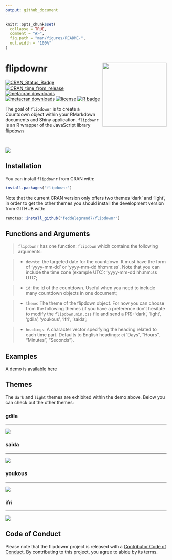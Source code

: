 ```yaml
---
output: github_document
---
```





<!-- README.md is generated from README.Rmd. Please edit that file -->

```r
knitr::opts_chunk$set(
  collapse = TRUE,
  comment = "#>",
  fig.path = "man/figures/README-",
  out.width = "100%"
)
```

# flipdownr <a><img src='man/figures/hex.png' align="right" height="200" /></a>

<!-- badges: start -->
[![CRAN\_Status\_Badge](https://www.r-pkg.org/badges/version/flipdownr)](https://cran.r-project.org/package=flipdownr)
[![CRAN\_time\_from\_release](https://www.r-pkg.org/badges/ago/flipdownr)](https://cran.r-project.org/package=flipdownr)
[![metacran
downloads](https://cranlogs.r-pkg.org/badges/flipdownr)](https://cran.r-project.org/package=flipdownr)
[![metacran
downloads](https://cranlogs.r-pkg.org/badges/grand-total/flipdownr)](https://cran.r-project.org/package=flipdownr)
[![license](https://img.shields.io/github/license/mashape/apistatus.svg)](https://choosealicense.com/licenses/mit/)
[![R
badge](https://img.shields.io/badge/Build%20with-♥%20and%20R-orange)](https://github.com/feddelegrand7/flipdownr)
<!-- badges: end -->

The goal of `flipdownr` is to create a Countdown object within your RMarkdown documents and Shiny application. `flipdownr` is an R wrapper of the JavaScript library [flipdown](https://pbutcher.uk/flipdown/)

<br>

![](man/figures/bh.gif)

## Installation

You can install `flipdownr` from CRAN with: 

```r

install.packages("flipdownr")

```


Note that the current CRAN version only offers two themes 'dark' and 'light', in order to get the other themes you should install the development version from GITHUB with: 


```r

remotes::install_github("feddelegrand7/flipdownr")

```


## Functions and Arguments

> `flipdownr` has one function: `flipdown` which contains the following arguments: 

>+ `downto`: the targeted date for the countdown. It must have the form of 'yyyy-mm-dd' or 'yyyy-mm-dd hh:mm:ss`. Note that you can include the time zone (example UTC): 'yyyy-mm-dd hh:mm:ss UTC';

>+ `id`: the id of the countdown. Useful when you need to include many countdown objects in one document;

>+ `theme`: The theme of the flipdown object. For now you can choose from the following themes (if you have a preference don't hesitate to modify the `flipdown.min.css` file and send a PR): 'dark', 'light', 'gdila', 'youkous', 'ifri', 'saida';

> + `headings`: A character vector specifying the heading related to each time part. Defaults to English headings: c("Days", "Hours", "Minutes", "Seconds").


## Examples 

A demo is available [here](https://ihaddadenfodil.com/post/introducing-the-flipdownr-package-create-a-countdown-in-rmarkdown-documents-and-shiny-apps/)




## Themes 

The `dark` and `light` themes are exhibited within the demo above. Below you can check out the other themes: 

### gdila 
***


![](man/figures/gdila.gif)




### saida
***
![](man/figures/saida.gif)

### youkous 
***

![](man/figures/youkous.gif)

### ifri
***
![](man/figures/ifri.gif)




## Code of Conduct

Please note that the flipdownr project is released with a [Contributor Code of Conduct](https://contributor-covenant.org/version/2/0/CODE_OF_CONDUCT.html). By contributing to this project, you agree to abide by its terms.






